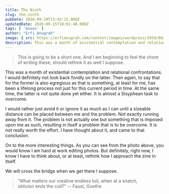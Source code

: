 ```yaml
---
title: The Ninth
slug: the-ninth
pubDate: 2018-09-29T13:43:15.000Z
updatedDate: 2019-09-15T10:01:48.000Z
tags: [ 'muses' ]
author: "Erfi Anugrah"
image: { src: https://erfianugrah.com/content/images/wordpress/2019/09/Granna-2-3.jpg, alt: granna_1 }
description: This was a month of existential contemplation and relational confrontations. I would definitely not look back fondly on the latter. Then again, to say that for the former is also egregious as that is something, at least for me, has been a lifelong process not just for this current period in time. At the same time, the latter is not quite done yet either. It is almost a Sisyphean task to overcome.
---
```


> This is going to be a short one. And I am beginning to feel the chore of writing these, should rethink it as well I suppose.

This was a month of existential contemplation and relational confrontations. I would definitely not look back fondly on the latter. Then again, to say that for the former is also egregious as that is something, at least for me, has been a lifelong process not just for this current period in time. At the same time, the latter is not quite done yet either. It is almost a Sisyphean task to overcome.

I would rather just avoid it or ignore it as much as I can until a sizeable distance can be placed between me and the problem. Not exactly running away from it. The problem is not actually one but something that is imposed upon me as such, resulting in itself a problem that is to be overcome. It is not really worth the effort. I have thought about it, and came to that conclusion.

On to the more interesting things. As you can see from the photo above, you would know I am hard at work editing photos. But definitely, right now, I know I have to think about, or at least, rethink how I approach the zine in itself.

We will cross the bridge when we get there I suppose.

> “What matters our creative endless toil, when at a snatch, oblivion ends the coil?” --   Faust, Goethe 
